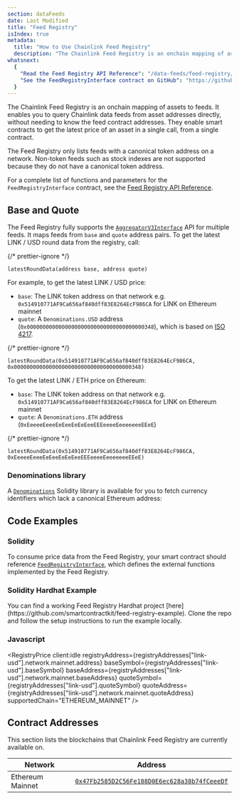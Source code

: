 ```yaml
---
section: dataFeeds
date: Last Modified
title: "Feed Registry"
isIndex: true
metadata:
  title: "How to Use Chainlink Feed Registry"
  description: "The Chainlink Feed Registry is an onchain mapping of assets to feeds. It allows users and DeFi protocols to query Chainlink data feeds from a given pair of asset and denomination addresses."
whatsnext:
  {
    "Read the Feed Registry API Reference": "/data-feeds/feed-registry/feed-registry-functions",
    "See the FeedRegistryInterface contract on GitHub": "https://github.com/smartcontractkit/chainlink/blob/master/contracts/src/v0.8/interfaces/FeedRegistryInterface.sol",
  }
---
```




The Chainlink Feed Registry is an onchain mapping of assets to feeds. It enables you to query Chainlink data feeds from asset addresses directly, without needing to know the feed contract addresses. They enable smart contracts to get the latest price of an asset in a single call, from a single contract.

<ClickToZoom src="/files/feed-registry.png" />

<Aside type="note" title="Note">
  The Feed Registry only lists feeds with a canonical token address on a network. Non-token feeds such as stock indexes
  are not supported because they do not have a canonical token address.
</Aside>

For a complete list of functions and parameters for the `FeedRegistryInterface` contract, see the [Feed Registry API Reference](/data-feeds/feed-registry/feed-registry-functions).

## Base and Quote

The Feed Registry fully supports the [`AggregatorV3Interface`](https://github.com/smartcontractkit/chainlink/blob/master/contracts/src/v0.8/shared/interfaces/AggregatorV3Interface.sol) API for multiple feeds. It maps feeds from `base` and `quote` address pairs. To get the latest LINK / USD round data from the registry, call:

{/* prettier-ignore */}
```solidity
latestRoundData(address base, address quote)
```

For example, to get the latest LINK / USD price:

- `base`: The LINK token address on that network e.g. `0x514910771AF9Ca656af840dff83E8264EcF986CA` for LINK on Ethereum mainnet
- `quote`: A `Denominations.USD` address (`0x0000000000000000000000000000000000000348`), which is based on [ISO 4217](https://en.wikipedia.org/wiki/ISO_4217).

{/* prettier-ignore */}
```solidity Mainnet
latestRoundData(0x514910771AF9Ca656af840dff83E8264EcF986CA, 0x0000000000000000000000000000000000000348)
```

To get the latest LINK / ETH price on Ethereum:

- `base`: The LINK token address on that network e.g. `0x514910771AF9Ca656af840dff83E8264EcF986CA` for LINK on Ethereum mainnet
- `quote`: A `Denominations.ETH` address (`0xEeeeeEeeeEeEeeEeEeEeeEEEeeeeEeeeeeeeEEeE`)

{/* prettier-ignore */}
```solidity Mainnet
latestRoundData(0x514910771AF9Ca656af840dff83E8264EcF986CA, 0xEeeeeEeeeEeEeeEeEeEeeEEEeeeeEeeeeeeeEEeE)
```

### Denominations library

A [`Denominations`](https://github.com/smartcontractkit/chainlink/blob/master/contracts/src/v0.8/Denominations.sol) Solidity library is available for you to fetch currency identifiers which lack a canonical Ethereum address:

<CodeSample src="samples/FeedRegistry/Denominations.sol" />

## Code Examples

### Solidity

To consume price data from the Feed Registry, your smart contract should reference [`FeedRegistryInterface`](https://github.com/smartcontractkit/chainlink/blob/master/contracts/src/v0.8/interfaces/FeedRegistryInterface.sol), which defines the external functions implemented by the Feed Registry.

<CodeSample src="samples/FeedRegistry/PriceConsumer.sol" />

### Solidity Hardhat Example

<Aside type="note" title="Note">
  You can find a working Feed Registry Hardhat project
  [here](https://github.com/smartcontractkit/feed-registry-example). Clone the repo and follow the setup instructions to
  run the example locally.
</Aside>

### Javascript

<CodeSample src="samples/FeedRegistry/PriceConsumer.js" />

<RegistryPrice
  client:idle
  registryAddress={registryAddresses["link-usd"].network.mainnet.address}
  baseSymbol={registryAddresses["link-usd"].baseSymbol}
  baseAddress={registryAddresses["link-usd"].network.mainnet.baseAddress}
  quoteSymbol={registryAddresses["link-usd"].quoteSymbol}
  quoteAddress={registryAddresses["link-usd"].network.mainnet.quoteAddress}
  supportedChain="ETHEREUM_MAINNET"
/>

## Contract Addresses

This section lists the blockchains that Chainlink Feed Registry are currently available on.

| Network          | Address                                                                                                                 |
| ---------------- | ----------------------------------------------------------------------------------------------------------------------- |
| Ethereum Mainnet | [`0x47Fb2585D2C56Fe188D0E6ec628a38b74fCeeeDf`](https://etherscan.io/address/0x47Fb2585D2C56Fe188D0E6ec628a38b74fCeeeDf) |
